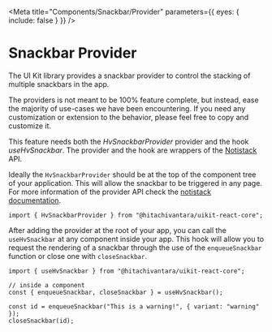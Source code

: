 
<Meta
  title="Components/Snackbar/Provider"
  parameters={{ eyes: { include: false } }}
/>

# Snackbar Provider

The UI Kit library provides a snackbar provider
to control the stacking of multiple snackbars in the app.

The providers is not meant to be 100% feature complete, but instead,
ease the majority of use-cases we have been encountering.
If you need any customization or extension to the behavior,
please feel free to copy and customize it.

This feature needs both the _HvSnackbarProvider_ provider and the hook _useHvSnackbar_.
The provider and the hook are wrappers of the [Notistack](https://github.com/iamhosseindhv/notistack) API.

Ideally the `HvSnackbarProvider` should be at the top of the component tree of your application.
This will allow the snackbar to be triggered in any page.
For more information of the provider API check the [notistack documentation](https://iamhosseindhv.com/notistack/api).

```tsx
import { HvSnackbarProvider } from "@hitachivantara/uikit-react-core";
```

After adding the provider at the root of your app, you can call the `useHvSnackbar` at any
component inside your app. This hook will allow you to request the rendering of a snackbar through the use
of the `enqueueSnackbar` function or close one with `closeSnackbar`.

```tsx
import { useHvSnackbar } from "@hitachivantara/uikit-react-core";

// inside a component
const { enqueueSnackbar, closeSnackbar } = useHvSnackbar();

const id = enqueueSnackbar("This is a warning!", { variant: "warning" });
closeSnackbar(id);
```

<Canvas>
  <Story name="Snackbar Provider" story={SnackbarProviderButtonsStory} />
</Canvas>
